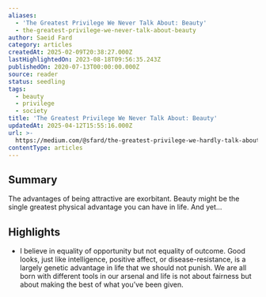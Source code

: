```yaml
---
aliases:
  - 'The Greatest Privilege We Never Talk About: Beauty'
  - the-greatest-privilege-we-never-talk-about-beauty
author: Saeid Fard
category: articles
createdAt: 2025-02-09T20:38:27.000Z
lastHighlightedOn: 2023-08-18T09:56:35.243Z
publishedOn: 2020-07-13T00:00:00.000Z
source: reader
status: seedling
tags:
  - beauty
  - privilege
  - society
title: 'The Greatest Privilege We Never Talk About: Beauty'
updatedAt: 2025-04-12T15:55:16.000Z
url: >-
  https://medium.com/@sfard/the-greatest-privilege-we-hardly-talk-about-beauty-7db3f70c1116
contentType: articles
---
```

## Summary

The advantages of being attractive are exorbitant. Beauty might be the single greatest physical advantage you can have in life. And yet…

## Highlights

- I believe in equality of opportunity but not equality of outcome.
  Good looks, just like intelligence, positive affect, or disease-resistance, is a largely genetic advantage in life that we should not punish. We are all born with different tools in our arsenal and life is not about fairness but about making the best of what you’ve been given.
